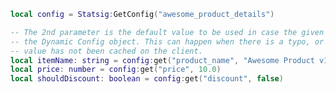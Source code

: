 ```lua
local config = Statsig:GetConfig("awesome_product_details")

-- The 2nd parameter is the default value to be used in case the given parameter name does not exist on
-- the Dynamic Config object. This can happen when there is a typo, or when the user is offline and the
-- value has not been cached on the client.
local itemName: string = config:get("product_name", "Awesome Product v1")
local price: number = config:get("price", 10.0)
local shouldDiscount: boolean = config:get("discount", false)
```
